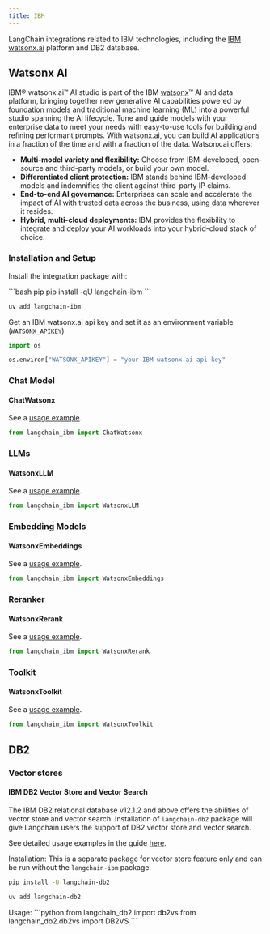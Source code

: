```yaml
---
title: IBM
---
```


LangChain integrations related to IBM technologies, including the
[IBM watsonx.ai](https://www.ibm.com/products/watsonx-ai) platform and DB2 database.

## Watsonx AI
IBM® watsonx.ai™ AI studio is part of the IBM [watsonx](https://www.ibm.com/watsonx)™ AI and data platform, bringing together new generative
AI capabilities powered by [foundation models](https://www.ibm.com/products/watsonx-ai/foundation-models) and traditional machine learning (ML)
into a powerful studio spanning the AI lifecycle. Tune and guide models with your enterprise data to meet your needs with easy-to-use tools for
building and refining performant prompts. With watsonx.ai, you can build AI applications in a fraction of the time and with a fraction of the data.
Watsonx.ai offers:

- **Multi-model variety and flexibility:** Choose from IBM-developed, open-source and third-party models, or build your own model.
- **Differentiated client protection:** IBM stands behind IBM-developed models and indemnifies the client against third-party IP claims.
- **End-to-end AI governance:** Enterprises can scale and accelerate the impact of AI with trusted data across the business, using data wherever it resides.
- **Hybrid, multi-cloud deployments:** IBM provides the flexibility to integrate and deploy your AI workloads into your hybrid-cloud stack of choice.


### Installation and Setup

Install the integration package with:

<CodeGroup>
```bash pip
pip install -qU langchain-ibm
```

```bash uv
uv add langchain-ibm
```
</CodeGroup>

Get an IBM watsonx.ai api key and set it as an environment variable (`WATSONX_APIKEY`)
```python
import os

os.environ["WATSONX_APIKEY"] = "your IBM watsonx.ai api key"
```

### Chat Model

#### ChatWatsonx

See a [usage example](/oss/python/integrations/chat/ibm_watsonx).

```python
from langchain_ibm import ChatWatsonx
```

### LLMs

#### WatsonxLLM

See a [usage example](/oss/python/integrations/llms/ibm_watsonx).

```python
from langchain_ibm import WatsonxLLM
```

### Embedding Models

#### WatsonxEmbeddings

See a [usage example](/oss/python/integrations/text_embedding/ibm_watsonx).

```python
from langchain_ibm import WatsonxEmbeddings
```

### Reranker

#### WatsonxRerank

See a [usage example](/oss/python/integrations/retrievers/ibm_watsonx_ranker).

```python
from langchain_ibm import WatsonxRerank
```

### Toolkit

#### WatsonxToolkit

See a [usage example](/oss/python/integrations/tools/ibm_watsonx).

```python
from langchain_ibm import WatsonxToolkit
```

## DB2

### Vector stores

#### IBM DB2 Vector Store and Vector Search

The IBM DB2 relational database v12.1.2 and above offers the abilities of vector store
and vector search. Installation of `langchain-db2` package will give Langchain users
the support of DB2 vector store and vector search.

See detailed usage examples in the guide [here](/oss/python/integrations/vectorstores/db2).

Installation: This is a separate package for vector store feature only and can be run
without the `langchain-ibm` package.
<CodeGroup>
```bash pip
pip install -U langchain-db2
```

```bash uv
uv add langchain-db2
```
</CodeGroup>
Usage:
```python
from langchain_db2 import db2vs
from langchain_db2.db2vs import DB2VS
```
